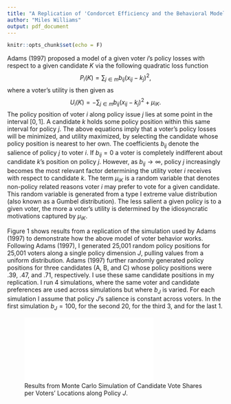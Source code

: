 ---
title: "A Replication of 'Condorcet Efficiency and the Behavioral Model of the Vote'"
author: "Miles Williams"
output: pdf_document
---

```{r setup, include=FALSE}
knitr::opts_chunk$set(echo = F)
```

Adams (1997) proposed a model of a given voter $i$'s policy losses with respect to a given candidate $K$ via the following quadratic loss function
$$P_i(K)=\sum_{j\in m}b_{ij}(x_{ij}-k_j)^2,\tag{1}$$
where a voter's utility is then given as
$$U_i(K)=-\sum_{j\in m}b_{ij}(x_{ij}-k_j)^2 + \mu_{iK}.\tag{2}$$
The policy position of voter $i$ along policy issue $j$ lies at some point in the interval $[0,1]$. A candidate $k$ holds some policy position within this same interval for policy $j$. The above equations imply that a voter's policy losses will be minimized, and utility maximized, by selecting the candidate whose policy position is nearest to her own. The coefficients $b_{ij}$ denote the salience of policy $j$ to voter $i$. If $b_{ij}=0$ a voter is completely indifferent about candidate $k$'s position on policy $j$. However, as $b_{ij}\rightarrow\infty$, policy $j$ increasingly becomes the most relevant factor determining the utility voter $i$ receives with respect to candidate $k$. The term $\mu_{iK}$ is a random variable that denotes non-policy related reasons voter $i$ may prefer to vote for a given candidate. This random variable is generated from a type I extreme value distribution (also known as a Gumbel distribution). The less salient a given policy is to a given voter, the more a voter's utility is determined by the idiosyncratic motivations captured by $\mu_{iK}$.

Figure 1 shows results from a replication of the simulation used by Adams (1997) to demonstrate how the above model of voter behavior works. Following Adams (1997), I generated 25,001 random policy positions for 25,001 voters along a single policy dimension $J$, pulling values from a uniform distribution. Adams (1997) further randomly generated policy positions for three candidates (A, B, and C) whose policy positions were .39, .47, and .71, respectively. I use these same candidate positions in my replication. I run 4 simulations, where the same voter and candidate preferences are used across simulations but where $b_J$ is varied. For each simulation I assume that policy $J$'s salience is constant across voters. In the first simulation $b_J=100$, for the second 20, for the third 3, and for the last 1.

![Results from Monte Carlo Simulation of Candidate Vote Shares per Voters' Locations along Policy $J$.](Rplot.pdf)

